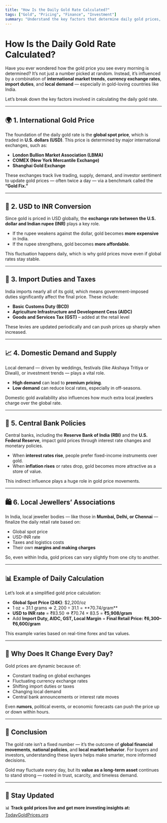 ```yaml
---
title: "How Is the Daily Gold Rate Calculated?"
tags: ["Gold", "Pricing", "Finance", "Investment"]
summary: "Understand the key factors that determine daily gold prices, including international markets, currency exchange, and local demand."
---
```


# How Is the Daily Gold Rate Calculated?

Have you ever wondered how the gold price you see every morning is determined? It’s not just a number picked at random. Instead, it’s influenced by a combination of **international market trends**, **currency exchange rates**, **import duties**, and **local demand** — especially in gold-loving countries like India.

Let’s break down the key factors involved in calculating the daily gold rate.

---

## 🌍 1. International Gold Price

The foundation of the daily gold rate is the **global spot price**, which is traded in **U.S. dollars (USD)**. This price is determined by major international exchanges, such as:

- **London Bullion Market Association (LBMA)**
- **COMEX (New York Mercantile Exchange)**
- **Shanghai Gold Exchange**

These exchanges track live trading, supply, demand, and investor sentiment to update gold prices — often twice a day — via a benchmark called the **“Gold Fix.”**

---

## 💱 2. USD to INR Conversion

Since gold is priced in USD globally, the **exchange rate between the U.S. dollar and Indian rupee (INR)** plays a key role. 

- If the rupee weakens against the dollar, gold becomes **more expensive** in India.
- If the rupee strengthens, gold becomes **more affordable**.

This fluctuation happens daily, which is why gold prices move even if global rates stay stable.

---

## 🧾 3. Import Duties and Taxes

India imports nearly all of its gold, which means government-imposed duties significantly affect the final price. These include:

- **Basic Customs Duty (BCD)**
- **Agriculture Infrastructure and Development Cess (AIDC)**
- **Goods and Services Tax (GST)** – added at the retail level

These levies are updated periodically and can push prices up sharply when increased.

---

## 📈 4. Domestic Demand and Supply

Local demand — driven by weddings, festivals (like Akshaya Tritiya or Diwali), or investment trends — plays a vital role.

- **High demand** can lead to **premium pricing**.
- **Low demand** can reduce local rates, especially in off-seasons.

Domestic gold availability also influences how much extra local jewelers charge over the global rate.

---

## 🏦 5. Central Bank Policies

Central banks, including the **Reserve Bank of India (RBI)** and the **U.S. Federal Reserve**, impact gold prices through interest rate changes and monetary policies.

- When **interest rates rise**, people prefer fixed-income instruments over gold.
- When **inflation rises** or rates drop, gold becomes more attractive as a store of value.

This indirect influence plays a huge role in gold price movements.

---

## 🛍️ 6. Local Jewellers’ Associations

In India, local jeweller bodies — like those in **Mumbai, Delhi, or Chennai** — finalize the daily retail rate based on:

- Global spot price
- USD-INR rate
- Taxes and logistics costs
- Their own **margins and making charges**

So, even within India, gold prices can vary slightly from one city to another.

---

## 📊 Example of Daily Calculation

Let’s look at a simplified gold price calculation:

- **Global Spot Price (24K)**: $2,200/oz  
- 1 oz = 31.1 grams ⇒ $2,200 ÷ 31.1 = **$70.74/gram**  
- **USD to INR rate** = ₹83.50 ⇒ ₹70.74 × 83.5 = **₹5,908/gram**  
- Add **Import Duty, AIDC, GST, Local Margin** = **Final Retail Price: ₹6,300–₹6,600/gram**

This example varies based on real-time forex and tax values.

---

## 🔄 Why Does It Change Every Day?

Gold prices are dynamic because of:

- Constant trading on global exchanges
- Fluctuating currency exchange rates
- Shifting import duties or taxes
- Changing local demand
- Central bank announcements or interest rate moves

Even **rumors**, political events, or economic forecasts can push the price up or down within hours.

---

## 🧠 Conclusion

The gold rate isn’t a fixed number — it’s the outcome of **global financial movements**, **national policies**, and **local market behavior**. For buyers and investors, understanding these layers helps make smarter, more informed decisions.

Gold may fluctuate every day, but its **value as a long-term asset** continues to stand strong — rooted in trust, scarcity, and timeless demand.

---

## 📡 Stay Updated

<div className="text-gray-700 dark:text-gray-300">
📊 <strong>Track gold prices live and get more investing insights at:</strong>  
<a href="https://www.todaygoldprices.org/" className="text-yellow-600 underline hover:text-yellow-700">TodayGoldPrices.org</a>
</div>
